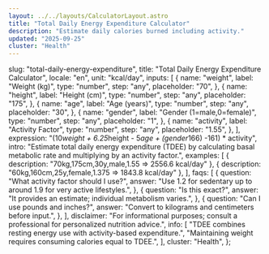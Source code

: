```yaml
---
layout: ../../layouts/CalculatorLayout.astro
title: "Total Daily Energy Expenditure Calculator"
description: "Estimate daily calories burned including activity."
updated: "2025-09-25"
cluster: "Health"
---
```



  slug: "total-daily-energy-expenditure",
  title: "Total Daily Energy Expenditure Calculator",
  locale: "en",
  unit: "kcal/day",
  inputs: [
    {
      name: "weight",
      label: "Weight (kg)",
      type: "number",
      step: "any",
      placeholder: "70",
    },
    {
      name: "height",
      label: "Height (cm)",
      type: "number",
      step: "any",
      placeholder: "175",
    },
    {
      name: "age",
      label: "Age (years)",
      type: "number",
      step: "any",
      placeholder: "30",
    },
    {
      name: "gender",
      label: "Gender (1=male,0=female)",
      type: "number",
      step: "any",
      placeholder: "1",
    },
    {
      name: "activity",
      label: "Activity Factor",
      type: "number",
      step: "any",
      placeholder: "1.55",
    },
  ],
  expression:
    "(10*weight + 6.25*height - 5*age + (gender*166) -161) * activity",
  intro:
    "Estimate total daily energy expenditure (TDEE) by calculating basal metabolic rate and multiplying by an activity factor.",
  examples: [
    { description: "70kg,175cm,30y,male,1.55 ⇒ 2556.6 kcal/day" },
    { description: "60kg,160cm,25y,female,1.375 ⇒ 1843.8 kcal/day" },
  ],
  faqs: [
    {
      question: "What activity factor should I use?",
      answer:
        "Use 1.2 for sedentary up to around 1.9 for very active lifestyles.",
    },
    {
      question: "Is this exact?",
      answer: "It provides an estimate; individual metabolism varies.",
    },
    {
      question: "Can I use pounds and inches?",
      answer: "Convert to kilograms and centimeters before input.",
    },
  ],
  disclaimer:
    "For informational purposes; consult a professional for personalized nutrition advice.",
  info: [
    "TDEE combines resting energy use with activity-based expenditure.",
    "Maintaining weight requires consuming calories equal to TDEE.",
  ],
  cluster: "Health",
};

<Calculator schema={schema} />
